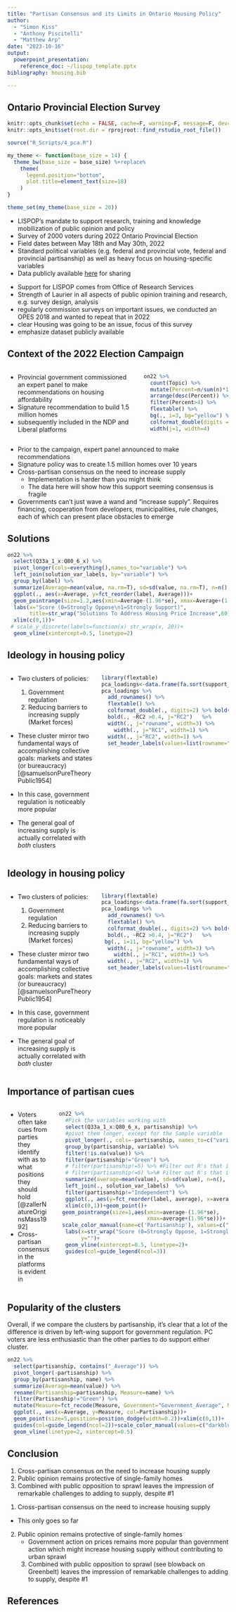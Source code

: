 ```yaml
---
title: "Partisan Consensus and its Limits in Ontario Housing Policy"
author: 
  - "Simon Kiss"
  - "Anthony Piscitelli"
  - "Matthew Arp"
date: "2023-10-16"
output: 
  powerpoint_presentation: 
    reference_doc: ~/lispop_template.pptx
bibliography: housing.bib

---
```




## Ontario Provincial Election Survey

```r
knitr::opts_chunk$set(echo = FALSE, cache=F, warning=F, message=F, dev="png")
knitr::opts_knit$set(root.dir = rprojroot::find_rstudio_root_file())
```

```r
source("R_Scripts/4_pca.R")

```

```r
my_theme <- function(base_size = 14) {
  theme_bw(base_size = base_size) %+replace%
    theme(
      legend.position="bottom",
      plot.title=element_text(size=18)
    )
}

theme_set(my_theme(base_size = 20))
```

- LISPOP's mandate to support research, training and knowledge mobilization of public opinion and policy
- Survey of 2000 voters during 2022 Ontario Provincial Election
- Field dates between May 18th and May 30th, 2022
- Standard political variables (e.g. federal and provincial vote, federal and provincial partisanship) as well as heavy focus on housing-specific variables
- Data publicly available [here](https://doi.org/10.5683/SP3/FFTYDV) for sharing

::: notes
- Support for LISPOP comes from Office of Research Services
- Strength of Laurier in all aspects of public opinion training and research, e.g. survey design, analysis
- regularly commission surveys on important issues, we conducted an OPES 2018 and wanted to repeat that in 2022
- clear Housing was going to be an issue, focus of this survey
- emphasize dataset publicly available
:::

## Context of the 2022 Election Campaign

:::::::::::::: {.columns}
::: {.column width="60%"}

- Provincial government commissioned an expert panel to make recommendations on housing affordability
- Signature recommendation to build 1.5 million homes
- subsequently included in the NDP and Liberal platforms

:::
::: {.column width="40%"}
```r
on22 %>% 
  count(Topic) %>% 
  mutate(Percent=n/sum(n)*100) %>% 
  arrange(desc(Percent)) %>% 
  filter(Percent>4) %>% 
  flextable() %>% 
  bg(., i=3, bg="yellow") %>% 
  colformat_double(digits = 0) %>% 
  width(j=1, width=4)

```
:::
::::::::::::::


::: notes
- Prior to the campaign, expert panel announced to make recommendations
- Signature policy was to create 1.5 million homes over 10 years
- Cross-partisan consensus on the need to increase supply
  - Implementation is harder than you might think
  - The data here will show how this support seeming consensus is fragile
  
- Governments can't just wave a wand and "increase supply". Requires financing, cooperation from developers, municipalities, rule changes, each of which can present place obstacles to emerge
:::


## Solutions


```r
on22 %>% 
  select(Q33a_1_x:Q80_6_x) %>% 
  pivot_longer(cols=everything(),names_to="variable") %>% 
  left_join(solution_var_labels, by="variable") %>% 
  group_by(label) %>% 
  summarize(Average=mean(value, na.rm=T), sd=sd(value, na.rm=T), n=n(),se=sd/sqrt(n)) %>% 
  ggplot(., aes(x=Average, y=fct_reorder(label, Average)))+
  geom_pointrange(size=1.2,aes(xmin=Average-(1.96*se), xmax=Average+(1.96*se)))+
  labs(x="Score (0=Strongly Oppose\n1=Strongly Support)", 
       title=str_wrap("Solutions To Address Housing Price Increase",60), y="")+
  xlim(c(0,1))+
 # scale_y_discrete(labels=function(x) str_wrap(x, 20))+
  geom_vline(xintercept=0.5, linetype=2)
```


## Ideology in housing policy

:::::::::::::: {.columns}
::: {.column width="40%"}
- Two clusters of policies: 

  1. Government regulation
  2. Reducing barriers to increasing supply (Market forces)

- These cluster mirror two fundamental ways of accomplishing collective goals: markets and states (or bureaucracy) [@samuelsonPureTheoryPublic1954]
- In this case, government regulation is noticeably more popular 
- The general goal of increasing supply is actually correlated with *both* clusters
:::
::: {.column width="60%"}
```r

library(flextable)
pca_loadings<-data.frame(fa.sort(support_pca2$loadings)[1:12,])
pca_loadings %>% 
  add_rownames() %>% 
  flextable() %>% 
  colformat_double(., digits=2) %>% bold(., ~RC1 >0.4, j="RC1") %>% 
  bold(., ~RC2 >0.4, j="RC2")   %>% 
  width(., j="rowname", width=3) %>% 
    width(., j="RC1", width=1) %>% 
  width(., j="RC2", width=1) %>% 
  set_header_labels(values=list(rowname="Question", RC1="Government", RC2="Market")) 

```
:::
::::::::::::::

## Ideology in housing policy

:::::::::::::: {.columns}
::: {.column width="40%"}
- Two clusters of policies: 

  1. Government regulation
  2. Reducing barriers to increasing supply (Market forces)

- These cluster mirror two fundamental ways of accomplishing collective goals: markets and states (or bureaucracy) [@samuelsonPureTheoryPublic1954]
- In this case, government regulation is noticeably more popular 
- The general goal of increasing supply is actually correlated with *both* cluster
:::
::: {.column width="60%"}
```r

library(flextable)
pca_loadings<-data.frame(fa.sort(support_pca2$loadings)[1:12,])
pca_loadings %>% 
  add_rownames() %>% 
  flextable() %>% 
  colformat_double(., digits=2) %>% bold(., ~RC1 >0.4, j="RC1") %>% 
  bold(., ~RC2 >0.4, j="RC2")   %>% 
 bg(., i=11, bg="yellow") %>% 
  width(., j="rowname", width=3) %>% 
    width(., j="RC1", width=1) %>% 
  width(., j="RC2", width=1) %>% 
  set_header_labels(values=list(rowname="Question", RC1="Regulation", RC2="Market")) 

```
:::
::::::::::::::


## Importance of partisan cues

:::::::::::::: {.columns}
::: {.column width="20%"}

- Voters often take cues from parties they identify with as to what positions they should hold [@zallerNatureOriginsMass1992]
- Cross-partisan consensus in the platforms is evident in 
:::

::: {.column width="80%"}
```r
on22 %>% 
  #Pick the variables working with
  select(Q33a_1_x:Q80_6_x, partisanship) %>% 
  #pivot them longer, except for the Sample variable
  pivot_longer(., cols=-partisanship, names_to=c("variable")) %>% 
  group_by(partisanship, variable) %>% 
  filter(!is.na(value)) %>% 
  filter(partisanship!="Green") %>% 
  # filter(partisanship!=5) %>% #Filter out R's that identify as "Other" 
  # filter(partisanship!=6) %>%# Filter out R's that identify as "None of these"
  summarize(average=mean(value), sd=sd(value), n=n(), se=sd/sqrt(n)) %>% 
  left_join(., solution_var_labels)  %>% 
  filter(partisanship!="Independent") %>% 
  ggplot(., aes(y=fct_reorder(label, average), x=average, col=partisanship))+
  xlim(c(0,1))+geom_point()+
 geom_pointrange(size=1,aes(xmin=average-(1.96*se),
                            xmax=average+(1.96*se)))+
 scale_color_manual(name=c('Partisanship'), values=c("blue", "orange", "darkred"))+
  labs(x=str_wrap("Score (0=Strongly Oppose, 1=Strongly Support)", 30), 
       y="")+
  geom_vline(xintercept=0.5, linetype=2)+
  guides(col=guide_legend(ncol=3))
```
:::
::::::::::::::


## Popularity of the clusters

::: notes
Overall, if we compare the clusters by partisanship, it's clear that a lot of the difference is driven by left-wing support for government regulation. PC voters are less enthusiastic than the other parties to do support either cluster.
:::

```r
on22 %>% 
  select(partisanship, contains("_Average")) %>% 
  pivot_longer(-partisanship) %>% 
  group_by(partisanship, name) %>% 
  summarize(Average=mean(value)) %>% 
  rename(Partisanship=partisanship, Measure=name) %>% 
  filter(Partisanship!="Green") %>% 
  mutate(Measure=fct_recode(Measure, Government="Government_Average", Market="Market_Average")) %>% 
  ggplot(., aes(x=Average, y=Measure, col=Partisanship))+
  geom_point(size=5,position=position_dodge(width=0.2))+xlim(c(0,1))+
  guides(col=guide_legend(ncol=2))+scale_color_manual(values=c("darkblue", "orange", "darkred", "grey"))+
  geom_vline(linetype=2, xintercept=0.5)


```

## Conclusion

1. Cross-partisan consensus on the need to increase housing supply
2. Public opinion remains protective of single-family homes
3. Combined with public opposition to sprawl leaves the impression of remarkable challenges to adding to supply, despite #1

::: notes
1. Cross-partisan consensus on the need to increase housing supply
  - This only goes so far
2. Public opinion remains protective of single-family homes
    - Government action on prices remains more popular than government action which might increase housing supply without contributing to urban sprawl
    
    3. Combined with public opposition to sprawl (see blowback on Greenbelt) leaves the impression of remarkable challenges to adding to supply, despite #1
    
:::

## References

